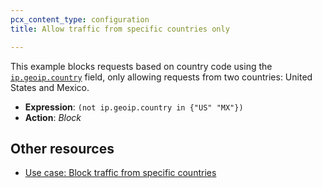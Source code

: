 ```yaml
---
pcx_content_type: configuration
title: Allow traffic from specific countries only

---
```


This example blocks requests based on country code using the [`ip.geoip.country`](/ruleset-engine/rules-language/fields/#ip-src-country) field, only allowing requests from two countries: United States and Mexico.

- **Expression**: `(not ip.geoip.country in {"US" "MX"})`
- **Action**: *Block*

## Other resources

* [Use case: Block traffic from specific countries](/waf/custom-rules/use-cases/block-traffic-from-specific-countries/)
